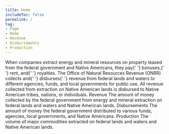 ```yaml
---
title: Home
includeToc: false
permalink: /
tag:
- Page
- Home
- Revenue
- Disbursements
- Production
---
```

<DataFilterProviderWrapper defaults='explore_data_filter_default'>
<Container maxWidth="lg">
  <Grid container spacing={0}>
    <Grid item xs={12} md={7}>
      <Box 
        component="p" 
        pt={3} 
        pb={6}
        pr={{ xs: 0, md: 3 }}
        style={{ 
          fontWeight: 'normal', 
          fontSize: '1.4rem', 
          lineHeight: '2.25rem' }}>
        When companies extract energy and mineral resources on property
        leased from the federal government and Native Americans, they pay{' '}
      <GlossaryTerm>bonuses</GlossaryTerm>,{' '}
      <GlossaryTerm>rent</GlossaryTerm>, and{' '}
      <GlossaryTerm>royalties</GlossaryTerm>. The
        Office of Natural Resources Revenue (ONRR) collects and{' '}
      <GlossaryTerm>disburses</GlossaryTerm>{' '}
        revenue from federal lands and waters to different agencies,
        funds, and local governments for public use. All revenue collected
        from extraction on Native American lands is disbursed to Native
        American tribes, nations, or individuals.
      </Box>
    </Grid>
    <Grid item xs={12} md={5}>
      <Hidden mdDown>
      <Box bgcolor="primary.main" mt={4} mb={4} pt={0.5} pb={2} pl={3} pr={3} borderRadius={10}>
        <WhatsNew />
      </Box>
      </Hidden>
    </Grid>
  </Grid>
</Container>
<Container maxWidth="lg">
  <Box mb={2}>
    <Grid container spacing={0}>
      <Grid item xs={12} md={12}>
        <Tabtastic selected={props.location.search}>
          <TabtasticTab label="Revenue">
            <Grid container m={0} spacing={4}>
              <Grid item xs={12} sm={6}>
                <Typography variant="h2">
                  Revenue
                </Typography>
              </Grid>
              <Grid item xs={12} sm={6}>
                <Box pt={3.5}>
                  <LocationLink
                    linkTitle="Revenue by location"
                    linkUrl="/explore?dataType=Revenue"
                      />
                </Box>
              </Grid>
              <Grid item sm={12}>
                <Box component="p" pr={{ md: '35%' }}>
                  The amount of money collected by the federal government from energy and mineral extraction on federal lands and waters and Native American lands.
                </Box>
              </Grid>
              <Grid item xs={12} md={8}>
                <TotalRevenue />
              </Grid>
              <Grid item xs={12} md={4}>
                <RevenueTrends title="Revenue trends" />
              </Grid>
              <Grid item xs={12}>
                <ExploreRevenue />
              </Grid>
            </Grid>
          </TabtasticTab>
          <TabtasticTab label="Disbursements">
            <Grid container spacing={4}>
              <Grid item xs={12} sm={6}>
                <Typography variant="h2">
                  Disbursements
                </Typography>
              </Grid>
              <Grid item xs={12} sm={6}>
                <Box pt={3.5}>
                  <LocationLink
                    linkTitle="Disbursements by location"
                    linkUrl="/explore?dataType=Disbursements" />
                </Box>
              </Grid>
              <Grid item sm={12}>
                <Box component="p" pr={{ md: '35%' }}>
                  The amount of money the federal government distributed to various funds, agencies, local governments, and Native Americans.
                </Box>
              </Grid>
              <Grid item xs={12} md={8}>
                <TotalDisbursements />
              </Grid>
              <Grid item xs={12} md={4}>
                <DisbursementTrends title="Disbursement trends" />
              </Grid>
              <Grid item xs={12}>
                <ExploreDisbursements />
              </Grid>
            </Grid>
          </TabtasticTab>
          <TabtasticTab label="Production">
            <Grid container spacing={4}>
              <Grid item xs={12} sm={6}>
                <Typography variant="h2">
                  Production
                </Typography>
              </Grid>
              <Grid item xs={12} sm={6}>
                <Box pt={3.5}>
                  <LocationLink
                    linkTitle="Production by location"
                    linkUrl="/explore?dataType=Production" />
                </Box>
              </Grid>
              <Grid item sm={12}>
                <Box component="p" pr={{ md: '35%' }}>
                  The volume of major commodities extracted on federal lands and waters and Native American lands.
                </Box>
              </Grid>
              <Grid item xs={12}>
                <TotalProduction />
              </Grid>
              <Grid item xs={12}>
                <ExploreProduction />
              </Grid>
            </Grid>
          </TabtasticTab>
        </Tabtastic>
      </Grid>
    </Grid>
  </Box>
</Container>
<Hidden mdUp>
  <Container maxWidth={false} component="section" style={{ backgroundColor: '#f0f6fa' }}>
    <Container maxWidth="lg">
      <Box pt={4} pb={4}>
        <WhatsNew />
      </Box>
    </Container>
  </Container>
</Hidden>
</DataFilterProviderWrapper>